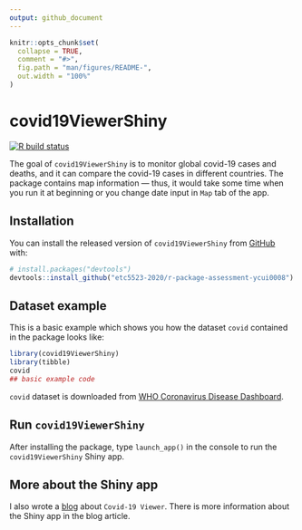 ```yaml
---
output: github_document
---
```


<!-- README.md is generated from README.Rmd. Please edit that file -->

```r
knitr::opts_chunk$set(
  collapse = TRUE,
  comment = "#>",
  fig.path = "man/figures/README-",
  out.width = "100%"
)
```

# covid19ViewerShiny

<!-- badges: start -->
[![R build status](https://github.com/etc5523-2020/r-package-assessment-ycui0008/workflows/R-CMD-check/badge.svg)](https://github.com/etc5523-2020/r-package-assessment-ycui0008/actions)
<!-- badges: end -->

The goal of `covid19ViewerShiny` is to monitor global covid-19 cases and deaths, and it can compare the covid-19 cases in different countries. The package contains map information --- thus, it would take some time when you run it at beginning or you change date input in `Map` tab of the app.

## Installation

You can install the released version of `covid19ViewerShiny` from [GitHub](https://github.com/etc5523-2020/r-package-assessment-ycui0008) with:


``` r
# install.packages("devtools")
devtools::install_github("etc5523-2020/r-package-assessment-ycui0008")
```
## Dataset example

This is a basic example which shows you how the dataset `covid` contained in the package looks like:

```r
library(covid19ViewerShiny)
library(tibble)
covid
## basic example code
```

`covid` dataset is downloaded from [WHO Coronavirus Disease Dashboard](https://covid19.who.int/table). 


## Run `covid19ViewerShiny`

After installing the package, type `launch_app()` in the console to run the `covid19ViewerShiny` Shiny app.

## More about the Shiny app

I also wrote a [blog](https://ycui0008-blog.netlify.app/post/shiny-app-covid-19-viewer/) about `Covid-19 Viewer`. There is more information about the Shiny app in the blog article.


